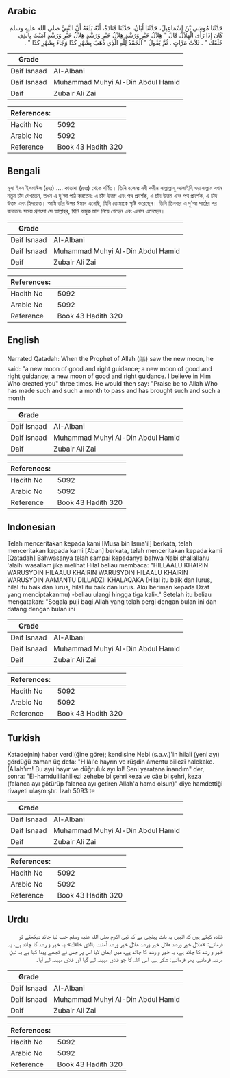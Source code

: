 ## Arabic


<div dir="rtl" lang="ar" style={{fontSize:'larger',backgroundColor:'#f8f9fa',padding:20}}>
حَدَّثَنَا مُوسَى بْنُ إِسْمَاعِيلَ، حَدَّثَنَا أَبَانُ، حَدَّثَنَا قَتَادَةُ، أَنَّهُ بَلَغَهُ أَنَّ النَّبِيَّ صلى الله عليه وسلم كَانَ إِذَا رَأَى الْهِلاَلَ قَالَ ‏"‏ هِلاَلُ خَيْرٍ وَرُشْدٍ هِلاَلُ خَيْرٍ وَرُشْدٍ هِلاَلُ خَيْرٍ وَرُشْدٍ آمَنْتُ بِالَّذِي خَلَقَكَ ‏"‏ ‏.‏ ثَلاَثَ مَرَّاتٍ ‏.‏ ثُمَّ يَقُولُ ‏"‏ الْحَمْدُ لِلَّهِ الَّذِي ذَهَبَ بِشَهْرِ كَذَا وَجَاءَ بِشَهْرِ كَذَا ‏"‏ ‏.‏
</div>
<div style={{backgroundColor:'#f8f9fa',padding:20, marginBottom: 10}}><table> <thead> <tr> <th>Grade</th> <th></th> </tr> </thead> <tbody> <tr><td>Daif Isnaad</td><td>Al-Albani</td></tr><tr><td>Daif Isnaad</td><td>Muhammad Muhyi Al-Din Abdul Hamid</td></tr><tr><td>Daif</td><td>Zubair Ali Zai</td></tr></tbody></table><table> <thead> <tr> <th>References:</th> <th></th> </tr> </thead> <tbody><tr><td>Hadith No</td><td>5092</td></tr><tr><td>Arabic No</td><td>5092</td></tr><tr><td>Reference</td><td>Book 43 Hadith 320</td></tr></tbody></table></div>

## Bengali


<div dir="ltr" lang="bn" style={{fontSize:'larger',backgroundColor:'#f8f9fa',padding:20}}>
মূসা ইবন ইসমাঈল (রহঃ) .... কাতাদা (রহঃ) থেকে বর্ণিত। তিনি বলেনঃ নবী করীম সাল্লাল্লাহু আলাইহি ওয়াসাল্লাম যখন নতুন চাঁদ দেখতেন, তখন এ দু'আ পাঠ করতেনঃ এ চাঁদ উত্তম এবং পথ প্রদর্শক, এ চাঁদ উত্তম এবং পথ প্রদর্শক, এ চাঁদ উত্তম এবং হিদায়াত। আমি তাঁর উপর ঈমান এনেছি, যিনি তোমাকে সৃষ্টি করেছেন। তিনি তিনবার এ দু'আ পাঠের পর বলতেনঃ সমস্ত প্রশংসা সে আল্লাহ্‌র, যিনি অমুক মাস নিয়ে গেছেন এবং এমাস এনেছেন।
</div>
<div style={{backgroundColor:'#f8f9fa',padding:20, marginBottom: 10}}><table> <thead> <tr> <th>Grade</th> <th></th> </tr> </thead> <tbody> <tr><td>Daif Isnaad</td><td>Al-Albani</td></tr><tr><td>Daif Isnaad</td><td>Muhammad Muhyi Al-Din Abdul Hamid</td></tr><tr><td>Daif</td><td>Zubair Ali Zai</td></tr></tbody></table><table> <thead> <tr> <th>References:</th> <th></th> </tr> </thead> <tbody><tr><td>Hadith No</td><td>5092</td></tr><tr><td>Arabic No</td><td>5092</td></tr><tr><td>Reference</td><td>Book 43 Hadith 320</td></tr></tbody></table></div>

## English


<div dir="ltr" lang="en" style={{fontSize:'larger',backgroundColor:'#f8f9fa',padding:20}}>
Narrated Qatadah: When the Prophet of Allah (ﷺ) saw the new moon, he said: "a new moon of good and right guidance; a new moon of good and right guidance; a new moon of good and right guidance. I believe in Him Who created you" three times. He would then say: "Praise be to Allah Who has made such and such a month to pass and has brought such and such a month
</div>
<div style={{backgroundColor:'#f8f9fa',padding:20, marginBottom: 10}}><table> <thead> <tr> <th>Grade</th> <th></th> </tr> </thead> <tbody> <tr><td>Daif Isnaad</td><td>Al-Albani</td></tr><tr><td>Daif Isnaad</td><td>Muhammad Muhyi Al-Din Abdul Hamid</td></tr><tr><td>Daif</td><td>Zubair Ali Zai</td></tr></tbody></table><table> <thead> <tr> <th>References:</th> <th></th> </tr> </thead> <tbody><tr><td>Hadith No</td><td>5092</td></tr><tr><td>Arabic No</td><td>5092</td></tr><tr><td>Reference</td><td>Book 43 Hadith 320</td></tr></tbody></table></div>

## Indonesian


<div dir="ltr" lang="id" style={{fontSize:'larger',backgroundColor:'#f8f9fa',padding:20}}>
Telah menceritakan kepada kami [Musa bin Isma'il] berkata, telah menceritakan kepada kami [Aban] berkata, telah menceritakan kepada kami [Qatadah] Bahwasanya telah sampai kepadanya bahwa Nabi shallallahu 'alaihi wasallam jika melihat Hilal beliau membaca: "HILLAALU KHAIRIN WARUSYDIN HILAALU KHAIRIN WARUSYDIN HILAALU KHAIRIN WARUSYDIN AAMANTU DILLADZII KHALAQAKA (Hilal itu baik dan lurus, hilal itu baik dan lurus, hilal itu baik dan lurus. Aku beriman kepada Dzat yang menciptakanmu) -beliau ulangi hingga tiga kali-." Setelah itu beliau mengatakan: "Segala puji bagi Allah yang telah pergi dengan bulan ini dan datang dengan bulan ini
</div>
<div style={{backgroundColor:'#f8f9fa',padding:20, marginBottom: 10}}><table> <thead> <tr> <th>Grade</th> <th></th> </tr> </thead> <tbody> <tr><td>Daif Isnaad</td><td>Al-Albani</td></tr><tr><td>Daif Isnaad</td><td>Muhammad Muhyi Al-Din Abdul Hamid</td></tr><tr><td>Daif</td><td>Zubair Ali Zai</td></tr></tbody></table><table> <thead> <tr> <th>References:</th> <th></th> </tr> </thead> <tbody><tr><td>Hadith No</td><td>5092</td></tr><tr><td>Arabic No</td><td>5092</td></tr><tr><td>Reference</td><td>Book 43 Hadith 320</td></tr></tbody></table></div>

## Turkish


<div dir="ltr" lang="tr" style={{fontSize:'larger',backgroundColor:'#f8f9fa',padding:20}}>
Katade(nin) haber verdi(ğine göre); kendisine Nebi (s.a.v.)'in hilali (yeni ayı) gördüğü zaman üç defa: "Hilâl'e hayrın ve rüşdin âmentu billezî halekake. (Allah'ım! Bu ayı) hayır ve düğruluk ayı kıl! Seni yaratana inandım" der, sonra: "El-hamdulillahillezi zehebe bi şehri keza ve câe bi şehri, keza (falanca ayı götürüp falanca ayı getiren Allah'a hamd olsun)" diye hamdettiği rivayeti ulaşmıştır. İzah 5093 te
</div>
<div style={{backgroundColor:'#f8f9fa',padding:20, marginBottom: 10}}><table> <thead> <tr> <th>Grade</th> <th></th> </tr> </thead> <tbody> <tr><td>Daif Isnaad</td><td>Al-Albani</td></tr><tr><td>Daif Isnaad</td><td>Muhammad Muhyi Al-Din Abdul Hamid</td></tr><tr><td>Daif</td><td>Zubair Ali Zai</td></tr></tbody></table><table> <thead> <tr> <th>References:</th> <th></th> </tr> </thead> <tbody><tr><td>Hadith No</td><td>5092</td></tr><tr><td>Arabic No</td><td>5092</td></tr><tr><td>Reference</td><td>Book 43 Hadith 320</td></tr></tbody></table></div>

## Urdu


<div dir="rtl" lang="ur" style={{fontSize:'larger',backgroundColor:'#f8f9fa',padding:20}}>
قتادہ کہتے ہیں کہ انہیں یہ بات پہنچی ہے کہ نبی اکرم صلی اللہ علیہ وسلم جب نیا چاند دیکھتے تو فرماتے: «هلال خير ورشد هلال خير ورشد هلال خير ورشد آمنت بالذي خلقك» یہ خیر و رشد کا چاند ہے، یہ خیر و رشد کا چاند ہے، یہ خیر و رشد کا چاند ہے، میں ایمان لایا اس پر جس نے تجھے پیدا کیا ہے یہ تین مرتبہ فرماتے، پھر فرماتے: شکر ہے، اس اللہ کا جو فلاں مہینہ لے گیا اور فلاں مہینہ لے آیا۔
</div>
<div style={{backgroundColor:'#f8f9fa',padding:20, marginBottom: 10}}><table> <thead> <tr> <th>Grade</th> <th></th> </tr> </thead> <tbody> <tr><td>Daif Isnaad</td><td>Al-Albani</td></tr><tr><td>Daif Isnaad</td><td>Muhammad Muhyi Al-Din Abdul Hamid</td></tr><tr><td>Daif</td><td>Zubair Ali Zai</td></tr></tbody></table><table> <thead> <tr> <th>References:</th> <th></th> </tr> </thead> <tbody><tr><td>Hadith No</td><td>5092</td></tr><tr><td>Arabic No</td><td>5092</td></tr><tr><td>Reference</td><td>Book 43 Hadith 320</td></tr></tbody></table></div>